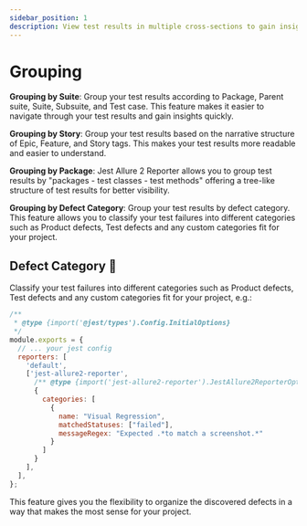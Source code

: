 ```yaml
---
sidebar_position: 1
description: View test results in multiple cross-sections to gain insights quickly.
---
```


# Grouping

**Grouping by Suite**: Group your test results according to Package, Parent suite, Suite, Subsuite, and Test case. This feature makes it easier to navigate through your test results and gain insights quickly.

**Grouping by Story**: Group your test results based on the narrative structure of Epic, Feature, and Story tags. This makes your test results more readable and easier to understand.

**Grouping by Package**: Jest Allure 2 Reporter allows you to group test results by "packages - test classes - test methods" offering a tree-like structure of test results for better visibility.

**Grouping by Defect Category**: Group your test results by defect category. This feature allows you to classify your test failures into different categories such as Product defects, Test defects and any custom categories fit for your project.

## Defect Category 🚧

Classify your test failures into different categories such as Product defects, Test defects and any custom categories fit for your project, e.g.:

```js title="jest.config.js"
/**
 * @type {import('@jest/types').Config.InitialOptions}
 */
module.exports = {
  // ... your jest config
  reporters: [
    'default',
    ['jest-allure2-reporter',
      /** @type {import('jest-allure2-reporter').JestAllure2ReporterOptions} */
      {
        categories: [
          {
            name: "Visual Regression",
            matchedStatuses: ["failed"],
            messageRegex: "Expected .*to match a screenshot.*"
          }
        ]
      }
    ],
  ],
};
```

This feature gives you the flexibility to organize the discovered defects in a way that makes the most sense for your project.
